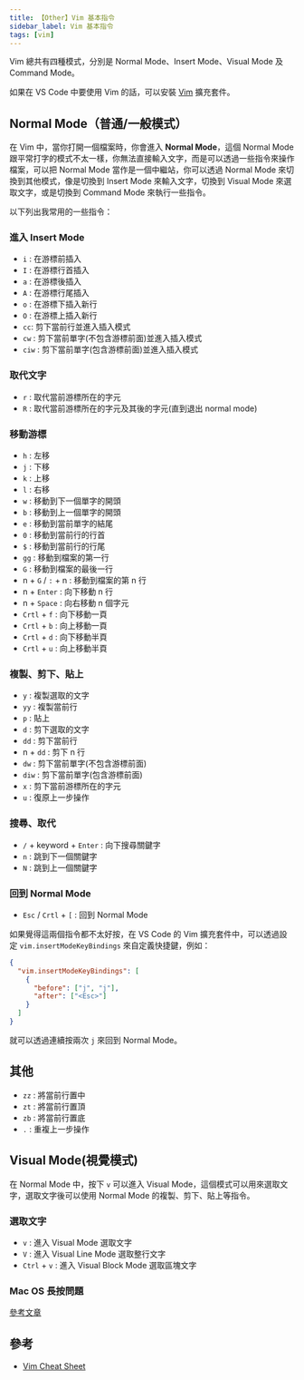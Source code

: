 ```yaml
---
title: 【Other】Vim 基本指令
sidebar_label: Vim 基本指令
tags: [vim]
---
```


Vim 總共有四種模式，分別是 Normal Mode、Insert Mode、Visual Mode 及 Command Mode。

如果在 VS Code 中要使用 Vim 的話，可以安裝 [Vim](https://marketplace.visualstudio.com/items?itemName=vscodevim.vim) 擴充套件。

## Normal Mode（普通/一般模式）

在 Vim 中，當你打開一個檔案時，你會進入 **Normal Mode**，這個 Normal Mode 跟平常打字的模式不太一樣，你無法直接輸入文字，而是可以透過一些指令來操作檔案，可以把 Normal Mode 當作是一個中繼站，你可以透過 Normal Mode 來切換到其他模式，像是切換到 Insert Mode 來輸入文字，切換到 Visual Mode 來選取文字，或是切換到 Command Mode 來執行一些指令。

以下列出我常用的一些指令：

### 進入 Insert Mode

- `i` : 在游標前插入
- `I` : 在游標行首插入
- `a` : 在游標後插入
- `A` : 在游標行尾插入
- `o` : 在游標下插入新行
- `O` : 在游標上插入新行
- `cc`: 剪下當前行並進入插入模式
- `cw` : 剪下當前單字(不包含游標前面)並進入插入模式
- `ciw` : 剪下當前單字(包含游標前面)並進入插入模式

### 取代文字

- `r` : 取代當前游標所在的字元
- `R` : 取代當前游標所在的字元及其後的字元(直到退出 normal mode)

### 移動游標

- `h` : 左移
- `j` : 下移
- `k` : 上移
- `l` : 右移
- `w` : 移動到下一個單字的開頭
- `b` : 移動到上一個單字的開頭
- `e` : 移動到當前單字的結尾
- `0` : 移動到當前行的行首
- `$` : 移動到當前行的行尾
- `gg` : 移動到檔案的第一行
- `G` : 移動到檔案的最後一行
- n + `G` / `:` + n : 移動到檔案的第 n 行
- n + `Enter` : 向下移動 n 行
- n + `Space` : 向右移動 n 個字元
- `Crtl` + `f` : 向下移動一頁
- `Crtl` + `b` : 向上移動一頁
- `Crtl` + `d` : 向下移動半頁
- `Crtl` + `u` : 向上移動半頁

### 複製、剪下、貼上

- `y` : 複製選取的文字
- `yy` : 複製當前行
- `p` : 貼上
- `d` : 剪下選取的文字
- `dd` : 剪下當前行
- n + `dd` : 剪下 n 行
- `dw` : 剪下當前單字(不包含游標前面)
- `diw` : 剪下當前單字(包含游標前面)
- `x` : 剪下當前游標所在的字元
- `u` : 復原上一步操作

### 搜尋、取代

- `/` + keyword + `Enter` : 向下搜尋關鍵字
- `n` : 跳到下一個關鍵字
- `N` : 跳到上一個關鍵字

### 回到 Normal Mode

- `Esc` / `Crtl` + `[` : 回到 Normal Mode

如果覺得這兩個指令都不太好按，在 VS Code 的 Vim 擴充套件中，可以透過設定 `vim.insertModeKeyBindings` 來自定義快捷鍵，例如：

```json
{
  "vim.insertModeKeyBindings": [
    {
      "before": ["j", "j"],
      "after": ["<Esc>"]
    }
  ]
}
```

就可以透過連續按兩次 `j` 來回到 Normal Mode。

## 其他

- `zz` : 將當前行置中
- `zt` : 將當前行置頂
- `zb` : 將當前行置底
- `.` : 重複上一步操作

## Visual Mode(視覺模式)

在 Normal Mode 中，按下 `v` 可以進入 Visual Mode，這個模式可以用來選取文字，選取文字後可以使用 Normal Mode 的複製、剪下、貼上等指令。

### 選取文字

- `v` : 進入 Visual Mode 選取文字
- `V` : 進入 Visual Line Mode 選取整行文字
- `Ctrl` + `v` : 進入 Visual Block Mode 選取區塊文字

### Mac OS 長按問題

[參考文章](https://www.macworld.com/article/351347/how-to-activate-key-repetition-through-the-macos-terminal.html)

## 參考

- [Vim Cheat Sheet](https://vim.rtorr.com/lang/zh_tw/)
